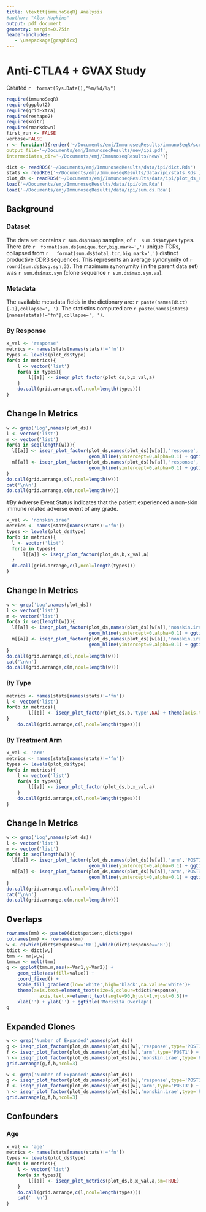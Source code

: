 ```yaml
---
title: \texttt{immunoSeqR} Analysis
#author: "Alex Hopkins"
output: pdf_document
geometry: margin=0.75in
header-includes:
   - \usepackage{graphicx}
---
```

# Anti-CTLA4 + GVAX Study
Created `r  format(Sys.Date(),"%m/%d/%y")`

```r
require(immunoSeqR)
require(ggplot2)
require(gridExtra)
require(reshape2)
require(knitr)
require(rmarkdown)
first_run <- FALSE
verbose=FALSE
r <- function(){render('~/Documents/emj/ImmunoseqResults/immunoSeqR/scripts/rmd/ipi.Rmd',
output_file='~/Documents/emj/ImmunoseqResults/new/ipi.pdf',
intermediates_dir='~/Documents/emj/ImmunoseqResults/new/')}
```
```r
dict <- readRDS('~/Documents/emj/ImmunoseqResults/data/ipi/dict.Rds')
stats <- readRDS('~/Documents/emj/ImmunoseqResults/data/ipi/stats.Rds')
plot_ds <- readRDS('~/Documents/emj/ImmunoseqResults/data/ipi/plot_ds_expanded_only.Rds')
load('~/Documents/emj/ImmunoseqResults/data/ipi/olm.Rda')
load('~/Documents/emj/ImmunoseqResults/data/ipi/sum.ds.Rda')
```

## Background
\includegraphics[width=\textwidth]{/home/ahopkins/Documents/emj/figures/J0834_timeline.pdf}

### Dataset

The data set contains `r sum.ds$nsamp` samples, of `r  sum.ds$ntypes` types. 
There are `r  format(sum.ds$unique.tcr,big.mark=',')` unique TCRs, collapsed from `r  
format(sum.ds$total.tcr,big.mark=',')` distinct productive CDR3 sequences. This represents an 
average synonymity of `r  round(sum.ds$avg.syn,3)`. The maximum synonymity (in the parent data 
set) was `r sum.ds$max.syn` (clone sequence `r sum.ds$max.syn.aa `).\par

### Metadata  
The available metadata fields in the dictionary are: `r paste(names(dict)[-1],collapse=', ')`. The statistics computed are `r paste(names(stats)[names(stats)!='fn'],collapse=', ')`.

\clearpage


### By Response


```r
x_val <- 'response'
metrics <- names(stats[names(stats)!='fn'])
types <- levels(plot_ds$type)
for(b in metrics){
	l <- vector('list')
	for(a in types){
	    l[[a]] <- iseqr_plot_factor(plot_ds,b,x_val,a)
	}
	do.call(grid.arrange,c(l,ncol=length(types)))
}
```
\clearpage

## Change In Metrics
```r
w <- grep('Log',names(plot_ds))
l <- vector('list')
m <- vector('list')
for(a in seq(length(w))){
  l[[a]] <- iseqr_plot_factor(plot_ds,names(plot_ds)[w[a]],'response','POST1') +
                              geom_hline(yintercept=0,alpha=0.1) + ggtitle('PRE to POST1')
  m[[a]] <- iseqr_plot_factor(plot_ds,names(plot_ds)[w[a]],'response','POST3') +
                              geom_hline(yintercept=0,alpha=0.1) + ggtitle('PRE to POST3')
}
do.call(grid.arrange,c(l,ncol=length(w)))
cat('\n\n')
do.call(grid.arrange,c(m,ncol=length(w)))
```

\clearpage

#By Adverse Event Status
\textbf{Yes} indicates that the patient experienced a non-skin immune related adverse event of 
any grade. 

```r
x_val <- 'nonskin.irae'
metrics <- names(stats[names(stats)!='fn'])
types <- levels(plot_ds$type)
for(b in metrics){
  l <- vector('list')
  for(a in types){
      l[[a]] <- iseqr_plot_factor(plot_ds,b,x_val,a)
  }
  do.call(grid.arrange,c(l,ncol=length(types)))
}
```

\clearpage

## Change In Metrics
```r
w <- grep('Log',names(plot_ds))
l <- vector('list')
m <- vector('list')
for(a in seq(length(w))){
  l[[a]] <- iseqr_plot_factor(plot_ds,names(plot_ds)[w[a]],'nonskin.irae','POST1') +
                              geom_hline(yintercept=0,alpha=0.1) + ggtitle('PRE to POST1')
  m[[a]] <- iseqr_plot_factor(plot_ds,names(plot_ds)[w[a]],'nonskin.irae','POST3') +
                              geom_hline(yintercept=0,alpha=0.1) + ggtitle('PRE to POST3')
}
do.call(grid.arrange,c(l,ncol=length(w)))
cat('\n\n')
do.call(grid.arrange,c(m,ncol=length(w)))
```


\clearpage

### By Type
```r
metrics <- names(stats[names(stats)!='fn'])
l <- vector('list')
for(b in metrics){
        l[[b]] <- iseqr_plot_factor(plot_ds,b,'type',NA) + theme(axis.text=element_text(size=5))
}
    do.call(grid.arrange,c(l,ncol=length(types)))

```
\clearpage

### By Treatment Arm

\begin{center}
\begin{tabular}{l l}
Arm 1 & Ipilimumab \\
Arm 2 & Ipilimumab + Cy + GVAX \\
\end{tabular}
\end{center}


```r
x_val <- 'arm'
metrics <- names(stats[names(stats)!='fn'])
types <- levels(plot_ds$type)
for(b in metrics){
    l <- vector('list')
    for(a in types){
        l[[a]] <- iseqr_plot_factor(plot_ds,b,x_val,a)
    }
    do.call(grid.arrange,c(l,ncol=length(types)))
}
```
\clearpage

## Change In Metrics
```r
w <- grep('Log',names(plot_ds))
l <- vector('list')
m <- vector('list')
for(a in seq(length(w))){
  l[[a]] <- iseqr_plot_factor(plot_ds,names(plot_ds)[w[a]],'arm','POST1') +
                              geom_hline(yintercept=0,alpha=0.1) + ggtitle('PRE to POST1')
  m[[a]] <- iseqr_plot_factor(plot_ds,names(plot_ds)[w[a]],'arm','POST3') +
                              geom_hline(yintercept=0,alpha=0.1) + ggtitle('PRE to POST3')
}
do.call(grid.arrange,c(l,ncol=length(w)))
cat('\n\n')
do.call(grid.arrange,c(m,ncol=length(w)))
```



## Overlaps

```r
rownames(mm) <- paste0(dict$patient,dict$type)
colnames(mm) <- rownames(mm)
w <- c(which(dict$response=='NR'),which(dict$response=='R'))
tdict <- dict[w,]
tmm <- mm[w,w]
tmm.m <- melt(tmm)
g <- ggplot(tmm.m,aes(x=Var1,y=Var2)) +
    geom_tile(aes(fill=value)) +
    coord_fixed() +
    scale_fill_gradient(low='white',high='black',na.value='white')+
    theme(axis.text=element_text(size=5,colour=tdict$response),
            axis.text.x=element_text(angle=90,hjust=1,vjust=0.5))+
    xlab('') + ylab('') + ggtitle('Morisita Overlap')
g
```
\clearpage


## Expanded Clones
```r
w <- grep('Number of Expanded',names(plot_ds))
g <- iseqr_plot_factor(plot_ds,names(plot_ds)[w],'response',type='POST1') + xlab('Response')
f <- iseqr_plot_factor(plot_ds,names(plot_ds)[w],'arm',type='POST1') + xlab('Arm')
h <- iseqr_plot_factor(plot_ds,names(plot_ds)[w],'nonskin.irae',type='POST1') + xlab('AE')
grid.arrange(g,f,h,ncol=3)

w <- grep('Number of Expanded',names(plot_ds))
g <- iseqr_plot_factor(plot_ds,names(plot_ds)[w],'response',type='POST3') + xlab('Response')
f <- iseqr_plot_factor(plot_ds,names(plot_ds)[w],'arm',type='POST3') + xlab('Arm')
h <- iseqr_plot_factor(plot_ds,names(plot_ds)[w],'nonskin.irae',type='POST3') + xlab('AE')
grid.arrange(g,f,h,ncol=3)


```

\clearpage

## Confounders

### Age

```r
x_val <- 'age'
metrics <- names(stats[names(stats)!='fn'])
types <- levels(plot_ds$type)
for(b in metrics){
    l <- vector('list')
    for(a in types){
        l[[a]] <- iseqr_plot_metrics(plot_ds,b,x_val,a,sm=TRUE)
    }
    do.call(grid.arrange,c(l,ncol=length(types)))
	cat('  \n')
}
```
\clearpage

